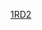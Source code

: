{{Linescore
| Date = 3月10日
| Time = 20:00
| Location = {{link-en|哈利斯科騎士體育場|Estadio de Béisbol Charros de Jalisco y Atletismo}}
| Road = {{bb|VEN}} | RoadAbr = 委內瑞拉
| R1 = 0 | R2 = 0 | R3 = 0 | R4 = 0 | R5 = 0 | R6 = 0 | R7 = 0 | R8 = X | R9 = X | RR = 0 | RH = 3 | RE = 1
| Home = '''{{bb|PUR}}''' | HomeAbr = 波多黎各
| H1 = 0 | H2 = 0 | H3 = 2 | H4 = 0 | H5 = 0 | H6 = 3 | H7 = 6X | H8 = X | H9 = X | HR = 11 | HH = 10 | HE = 0
| WP = {{link-en|Seth Lugo|Seth Lugo}} (1-0)
| LP = [[費利克斯·赫南德茲|Felix Hernandez]] (0-1)
| SV = 
| RoadHR = 
| HomeHR = {{link-en|Carlos Correa|Carlos Correa}} (1，6局下，1分), [[雅迪爾·莫里納|Yadier Molina]] (1，6局下，2分), {{link-en|T. J. Rivera|T. J. Rivera}} (1，7局下，2分)
| Attendance = 14,806
| Notes = 
| BoxURL = https://www.worldbaseballclassic.com/gameday/venezuela-vs-puerto-rico/2017/03/10/486921#game=486921,game_state=final,game_tab=box
}}
<noinclude>
[[Category:2017年世界棒球經典賽賽事模板|1RD2]]
</noinclude>